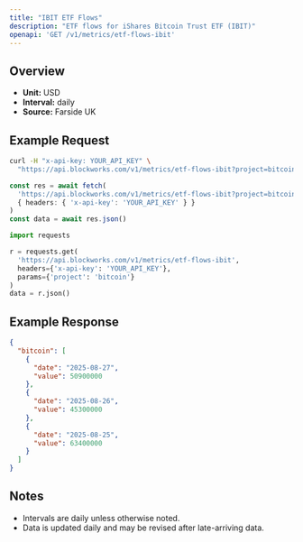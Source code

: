 ```yaml
---
title: "IBIT ETF Flows"
description: "ETF flows for iShares Bitcoin Trust ETF (IBIT)"
openapi: 'GET /v1/metrics/etf-flows-ibit'
---
```


## Overview

- **Unit:** USD
- **Interval:** daily
- **Source:** Farside UK

## Example Request

<CodeGroup>

```bash cURL
curl -H "x-api-key: YOUR_API_KEY" \
  "https://api.blockworks.com/v1/metrics/etf-flows-ibit?project=bitcoin"
```

```typescript TypeScript
const res = await fetch(
  'https://api.blockworks.com/v1/metrics/etf-flows-ibit?project=bitcoin',
  { headers: { 'x-api-key': 'YOUR_API_KEY' } }
)
const data = await res.json()
```

```python Python
import requests

r = requests.get(
  'https://api.blockworks.com/v1/metrics/etf-flows-ibit',
  headers={'x-api-key': 'YOUR_API_KEY'},
  params={'project': 'bitcoin'}
)
data = r.json()
```

</CodeGroup>

## Example Response

```json
{
  "bitcoin": [
    {
      "date": "2025-08-27",
      "value": 50900000
    },
    {
      "date": "2025-08-26",
      "value": 45300000
    },
    {
      "date": "2025-08-25",
      "value": 63400000
    }
  ]
}
```

## Notes
- Intervals are daily unless otherwise noted.
- Data is updated daily and may be revised after late-arriving data.
